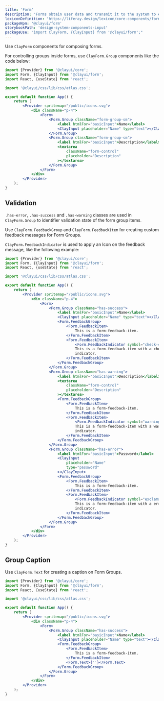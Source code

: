 ```yaml
---
title: 'Form'
description: 'Forms obtain user data and transmit it to the system to either store the data, produce an action, or both.'
lexiconDefinition: 'https://liferay.design/lexicon/core-components/forms/'
packageNpm: '@clayui/form'
storybookPath: 'design-system-components-input'
packageUse: "import ClayForm, {ClayInput} from '@clayui/form';"
---
```


Use `ClayForm` components for composing forms.

For controlling groups inside forms, use `ClayForm.Group` components like the code below:

```jsx preview
import {Provider} from '@clayui/core';
import Form, {ClayInput} from '@clayui/form';
import React, {useState} from 'react';

import '@clayui/css/lib/css/atlas.css';

export default function App() {
	return (
		<Provider spritemap="/public/icons.svg">
			<div className="p-4">
				<Form>
					<Form.Group className="form-group-sm">
						<label htmlFor="basicInput">Name</label>
						<ClayInput placeholder="Name" type="text"></ClayInput>
					</Form.Group>
					<Form.Group className="form-group-sm">
						<label htmlFor="basicInput">Description</label>
						<textarea
							className="form-control"
							placeholder="Description"
						></textarea>
					</Form.Group>
				</Form>
			</div>
		</Provider>
	);
}
```

## Validation

`.has-error`, `.has-success` and `.has-warning` classes are used in `ClayForm.Group` to identifier validation state of the form group items.

Use `ClayForm.FeedbackGroup` and `ClayForm.FeedbackItem` for creating custom feedback messages for Form Groups.

`ClayForm.FeedbackIndicator` is used to apply an Icon on the feedback message, like the following example:

```jsx preview
import {Provider} from '@clayui/core';
import Form, {ClayInput} from '@clayui/form';
import React, {useState} from 'react';

import '@clayui/css/lib/css/atlas.css';

export default function App() {
	return (
		<Provider spritemap="/public/icons.svg">
			<div className="p-4">
				<Form>
					<Form.Group className="has-success">
						<label htmlFor="basicInput">Name</label>
						<ClayInput placeholder="Name" type="text"></ClayInput>
						<Form.FeedbackGroup>
							<Form.FeedbackItem>
								This is a form-feedback-item.
							</Form.FeedbackItem>
							<Form.FeedbackItem>
								<Form.FeedbackIndicator symbol="check-circle-full" />
								This is a form-feedback-item with a check feedback
								indicator.
							</Form.FeedbackItem>
						</Form.FeedbackGroup>
					</Form.Group>
					<Form.Group className="has-warning">
						<label htmlFor="basicInput">Description</label>
						<textarea
							className="form-control"
							placeholder="Description"
						></textarea>
						<Form.FeedbackGroup>
							<Form.FeedbackItem>
								This is a form-feedback-item.
							</Form.FeedbackItem>
							<Form.FeedbackItem>
								<Form.FeedbackIndicator symbol="warning-full" />
								This is a form-feedback-item with a warning feedback
								indicator.
							</Form.FeedbackItem>
						</Form.FeedbackGroup>
					</Form.Group>
					<Form.Group className="has-error">
						<label htmlFor="basicInput">Password</label>
						<ClayInput
							placeholder="Name"
							type="password"
						></ClayInput>
						<Form.FeedbackGroup>
							<Form.FeedbackItem>
								This is a form-feedback-item.
							</Form.FeedbackItem>
							<Form.FeedbackItem>
								<Form.FeedbackIndicator symbol="exclamation-full" />
								This is a form-feedback-item with a error feedback
								indicator.
							</Form.FeedbackItem>
						</Form.FeedbackGroup>
					</Form.Group>
				</Form>
			</div>
		</Provider>
	);
}
```

## Group Caption

Use `ClayForm.Text` for creating a caption on Form Groups.

```jsx preview
import {Provider} from '@clayui/core';
import Form, {ClayInput} from '@clayui/form';
import React, {useState} from 'react';

import '@clayui/css/lib/css/atlas.css';

export default function App() {
	return (
		<Provider spritemap="/public/icons.svg">
			<div className="p-4">
				<Form>
					<Form.Group className="has-success">
						<label htmlFor="basicInput">Name</label>
						<ClayInput placeholder="Name" type="text"></ClayInput>
						<Form.FeedbackGroup>
							<Form.FeedbackItem>
								This is a form-feedback-item.
							</Form.FeedbackItem>
							<Form.Text>{''}</Form.Text>
						</Form.FeedbackGroup>
					</Form.Group>
				</Form>
			</div>
		</Provider>
	);
}
```
